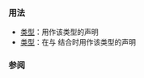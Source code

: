 {{cpp/keyword/title|{{tt|double}}}}
{{cpp/keyword/navbar}}

===用法===
* [[cpp/language/types#标准浮点类型|{{tt|double}} 类型]]：用作该类型的声明
* [[cpp/language/types#标准浮点类型|{{tt|long double}} 类型]]：在与 {{rlpt|long}} 结合时用作该类型的声明

===参阅===
{{cpp/keywords/fundamental types list}}

{{langlinks|de|en|es|fr|it|ja|pt|ru}}